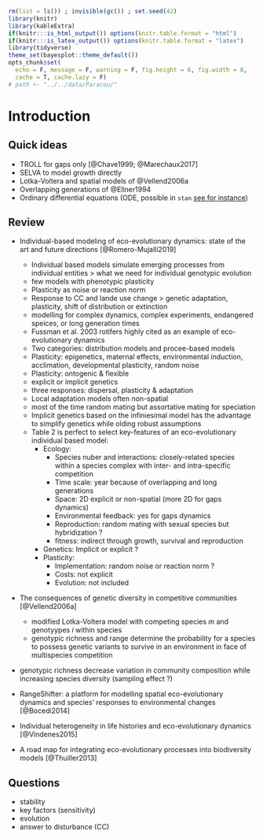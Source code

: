 ```r
rm(list = ls()) ; invisible(gc()) ; set.seed(42)
library(knitr)
library(kableExtra)
if(knitr:::is_html_output()) options(knitr.table.format = "html") 
if(knitr:::is_latex_output()) options(knitr.table.format = "latex") 
library(tidyverse)
theme_set(bayesplot::theme_default())
opts_chunk$set(
  echo = F, message = F, warning = F, fig.height = 6, fig.width = 8,
  cache = T, cache.lazy = F)
# path <- "../../data/Paracou/"
```

# Introduction {-}

## Quick ideas

* TROLL for gaps only [@Chave1999; @Marechaux2017]
* SELVA to model growth directly
* Lotka-Voltera and spatial models of @Vellend2006a
* Overlapping generations of @Ellner1994
* Ordinary differential equations (ODE, possible in `stan` [see for instance](https://juliettearchambeau.github.io/BiogecoBayes/workshop6_ODE_SIR.html))

## Review

* Individual-based modeling of eco-evolutionary dynamics: state of the art and future directions [@Romero-Mujalli2019]
    * Individual based models simulate emerging processes from individual entities > what we need for individual genotypic evolution
    * few models with phenotypic plasticity
    * Plasticity as noise or reaction norm
    * Response to CC and lande use change > genetic adaptation, plasticity, shift of distribution or extinction
    * modelling for complex dynamics, complex experiments, endangered speices, or long generation times
    * Fussman et al. 2003 rotifers highly cited as an example of eco-evolutionary dynamics
    * Two categories: distribution models and procee-based models
    * Plasticity: epigenetics, maternal effects, environmental induction, acclimation, developmental plasticity, random noise
    * Plasticity: ontogenic & flexible
    * explicit or implicit genetics
    * three responses: dispersal, plasticity & adaptation
    * Local adaptation models often non-spatial
    * most of the time random mating but assortative mating for speciation
    * Implicit genetics based on the infiniesimal model has the advantage to simplify genetics while olding robust assumptions
    * Table 2 is perfect to select key-features of an eco-evolutionary individual based model:
        * Ecology:
            * Species nuber and interactions: closely-related species within a species complex with inter- and intra-specific competition
            * Time scale: year because of overlapping and long generations
            * Space: 2D explicit or non-spatial (more 2D for gaps dynamics)
            * Environmental feedback: yes for gaps dynamics
            * Reproduction: random mating with sexual species but hybridization ?
            * fitness: indirect through growth, survival and reproduction
        * Genetics: Implicit or explicit ?
        * Plasticity: 
            * Implementation: random noise or reaction norm ?
            * Costs: not explicit
            * Evolution: not included
* The consequences of genetic diversity in competitive communities [@Vellend2006a]
    * modified Lotka-Voltera model with competing species $m$ and genotyypes $i$ within species
    * genotypic richness and range determine the probability for a species to possess genetic variants to survive in an environment in face of multispecies competition
* genotypic richness decrease variation in community composition while increasing species diversity (sampling effect ?)

* RangeShifter: a platform for modelling spatial eco-evolutionary dynamics and species’ responses to environmental changes [@Bocedi2014]
* Individual heterogeneity in life histories and eco-evolutionary dynamics [@Vindenes2015]
* A road map for integrating eco-evolutionary processes into biodiversity models [@Thuiller2013]

## Questions

* stability
* key factors (sensitivity)
* evolution
* answer to disturbance (CC)

